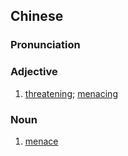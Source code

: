 {{also|威胁性}}
==Chinese==
{{zh-forms|s=威胁性|type=21}}

===Pronunciation===
{{zh-pron
|m=wēixiéxìng
|cat=a,n
}}

===Adjective===
{{zh-adj}}

# [[threatening]]; [[menacing]]

===Noun===
{{zh-noun}}

# [[menace]]